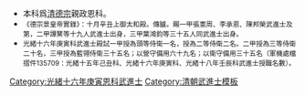 {{Navbox
|name = 光緒十六年庚寅恩科武殿試金榜
|title = 光緒十六年（[[1890年]]）庚寅恩科武殿試金榜
|titlestyle = background-color:#FFD700;
|image =
|style = width:100%;text-align:center; 
|groupstyle = text-align:center; background-color:#FFD700;
|liststyle = text-align:center;
|state = {{{state<includeonly>|collapsed</includeonly>}}}
|group1 = 第一甲<br>賜武進士及第<br>共3名
|list1 = '''[[張憲周]]''' - '''[[李承恩]]''' - '''[[陳邦榮]]'''

|group2 = 第二甲<br>賜武進士出身<br>共19名
|list2 = [[譚鼇|譚　鼇]] - [[吉陞|吉　陞]] - [[張宗藩]] - [[林桂榮]] - [[齊萬福]] - [[富亮|富　亮]] - [[馬中選]] - [[孫有慶]] - [[宋明都]] - [[楊奇璇]]<br>[[劉臣良]] - [[常連三]] - [[周炳元]] - [[張健貞]] - [[朱懋昆]] - [[郭樹藩]] - [[申琴堂]] - [[王治國 (光緒武進士)|王治國]] - [[荊鴻恩]]<span style="color: #FFFFFF;"> - －－－</span>

|group3 = 第三甲<br>賜同武進士出身<br>共139名
|list3 = [[葉鴻鈞]] - [[梁之楨]] - [[王恩元]] - [[劉鴻章]] - [[劉鳳儀 (清朝武進士)|劉鳳儀]] - [[王登科]] - [[蘇凌藻]] - [[馬文煥]] - [[嚴桂章]] - [[王陞官]]<br>[[呂國銘]] - [[王耀斗]] - [[王統三]] - [[楊志信]] - [[孟藩銘]] - [[陳運超]] - [[沈汝麟]] - [[杜同春]] - [[康方正]] - [[倪贊清]]<br>[[韋文蔚]] - [[李鷹揚]] - [[王鵬舉]] - [[宋品元]] - [[蕭錦 (光緒武進士)|蕭　錦]] - [[秦鎮熙]] - [[樊衛棠]] - [[李榮標]] - [[王國鼎]] - [[孫士英]]<br>[[馬奪魁]] - [[李國標]] - [[任金灝]] - [[林冠軍]] - [[蔣明海]] - [[陳雲安]] - [[周春彩]] - [[甘大鋐]] - [[吳朝高]] - [[劉松源]]<br>[[曾紹儀]] - [[何樹基]] - [[張一元 (清朝武進士)|張一元]] - [[彭鴻陞]] - [[李萬魁]] - [[郝樹屏]] - [[莊家龍]] - [[何炳烈]] - [[毛霖熙]] - [[唐迪光]]<br>[[李九成 (清朝武進士)|李九成]] - [[王虎臣]] - [[薛玳|薛　玳]] - [[葉穿楊]] - [[王家斌]] - [[王榮芬]] - [[柳獻廷]] - [[吉人傑]] - [[祁斌|祁　斌]] - [[李宏輝]]<br>[[曹儁|曹　儁]] - [[周俊英]] - [[袁世佐]] - [[賈應庚]] - [[陳玉良]] - [[李長星]] - [[許連芳]] - [[詹慶麟]] - [[孔憲武]] - [[潘琮琪]]<br>[[鄭應輝]] - [[林捷三]] - [[黃定魁]] - [[宋一清]] - [[李玉麟]] - [[趙三台]] - [[王振魁]] - [[和潤|和　潤]] - [[鄭春江]] - [[唐高林]]<br>[[潘金山]] - [[丁耀武]] - [[徐洵|徐　洵]] - [[陳慶龍]] - [[郭希曾]] - [[玉祥|玉　祥]] - [[宮琦|宮　琦]] - [[韓道益]] - [[張功成]] - [[羅經發]]<br>[[呂鎮鎧]] - [[葉國琛]] - [[潘春魁]] - [[黃國鈞]] - [[徐連元]] - [[熊炳元]] - [[劉克三]] - [[梁翰章]] - [[張廷松]] - [[陳朝威]]<br>[[馮之繡]] - [[杜大鴻]] - [[周鼎甲]] - [[張殿元]] - [[張飛龍]] - [[潘登雲]] - [[鄭元承]] - [[王懋章]] - [[徐鳳標]] - [[劉祥瀛]]<br>[[楊慶元]] - [[趙大魁]] - [[謝嘉猷]] - [[林金鏡]] - [[何錦全]] - [[蔣達杰]] - [[陳兆麟]] - [[趙宗晉]] - [[韓有起]] - [[江佐畿]]<br>[[徐騰熙]] - [[柳獻祿]] - [[叚春茂]] - [[岳興桂]] - [[楊冠英]] - [[彭興邦]]

|belowstyle = text-align: center; background-color:#FFD700;
|below='''前一科：[[Template:光緒十五年己丑科武殿試金榜|光緒十五年己丑科]]　'''·'''　後一科：[[Template:光緒十八年壬辰科武殿試金榜|光緒十八年壬辰科]]'''<br>'''同科進士：[[Template:光緒十六年庚寅恩科殿試金榜|光緒十六年庚寅文恩科]]、[[Template:光緒十六年庚寅恩科繙譯進士金榜|光緒十六年庚寅繙譯恩科]]'''
}}
[[Category:光緒十六年庚寅恩科武進士]]
<noinclude>
[[Category:光緒十六年庚寅恩科武進士| ]]
[[Category:清朝武進士模板]]
*本科爲[[清德宗]]親政恩科。
*<small>《德宗景皇帝實錄》：十月辛丑上御太和殿。傳臚。賜一甲張憲周、李承恩、陳邦榮武進士及第，二甲譚鰲等十九人武進士出身，三甲葉鴻鈞等三十五人同武進士出身。<br />
*光緒十六年庚寅科武進士殿試一甲授為頭等侍衛一名，授為二等侍衛二名。二甲授為三等侍衛二十名，三甲授為藍翎侍衛三十五名；以營守備用六十九名；以衛守備用三十五名（軍機處檔摺件135709：光緒十五年己丑科、光緒十六年庚寅科、光緒十八年壬辰科武進士授職名數）。</small>
</noinclude>